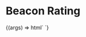 
<Meta
  title="Atomic Components / Profile"
  component="cba-profile"
/>

# Beacon Rating

<Canvas withSource="open">
  <Story
    name="Profile - default"
    component="cba-profile"
    args={{
      imageDescriptions: 'This is a profile image of Alex',
      imageSource: 'https://pbs.twimg.com/profile_images/1101980398735839234/i9oGjqLk_400x400.jpg',
    }}
  >
    {(args) => html`
        <cba-profile imageDescriptions="${args.imageDescriptions}" imageSource="${args.imageSource}"></cba-profile>
    `}
  </Story>
</Canvas>

<ArgsTable story="Profile - default" />
